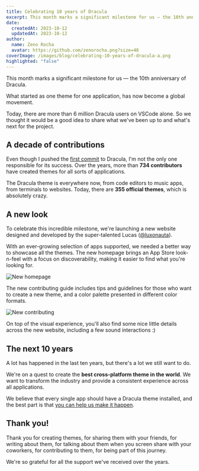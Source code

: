 ```yaml
---
title: Celebrating 10 years of Dracula
excerpt: This month marks a significant milestone for us — the 10th anniversary of Dracula. What started as one theme for one application, has now become a global movement.
date:
  createdAt: 2023-10-12
  updatedAt: 2023-10-12
author:
  name: Zeno Rocha
  avatar: https://github.com/zenorocha.png?size=48
coverImage: /images/blog/celebrating-10-years-of-dracula-a.png
highlighted: "false"
---
```


This month marks a significant milestone for us — the 10th anniversary of Dracula.

What started as one theme for one application, has now become a global movement.

Today, there are more than 6 million Dracula users on VSCode alone. So we thought it would be a good idea to share what we've been up to and what's next for the project.

## A decade of contributions

Even though I pushed the [first commit](https://github.com/dracula/dracula-theme/commit/7e4d17ade6a54b7b7d8037a0d2160a293f17ef5c) to Dracula, I'm not the only one responsible for its success. Over the years, more than **734 contributors** have created themes for all sorts of applications.

The Dracula theme is everywhere now, from code editors to music apps, from terminals to websites. Today, there are **355 official themes**, which is absolutely crazy.

## A new look

To celebrate this incredible milestone, we're launching a new website designed and developed by the super-talented Lucas ([@luxonauta](https://twitter.com/luxonauta)).

With an ever-growing selection of apps supported, we needed a better way to showcase all the themes. The new homepage brings an App Store look-n-feel with a focus on discoverability, making it easier to find what you're looking for.

![New homepage](/images/blog/celebrating-10-years-of-dracula-b.png)

The new contributing guide includes tips and guidelines for those who want to create a new theme, and a color palette presented in different color formats.

![New contributing](/images/blog/celebrating-10-years-of-dracula-c.png)

On top of the visual experience, you'll also find some nice little details across the new website, including a few sound interactions :)

## The next 10 years

A lot has happened in the last ten years, but there's a lot we still want to do.

We're on a quest to create the **best cross-platform theme in the world**. We want to transform the industry and provide a consistent experience across all applications.

We believe that every single app should have a Dracula theme installed, and the best part is that [you can help us make it happen](/contribute).

## Thank you!

Thank you for creating themes, for sharing them with your friends, for writing about them, for talking about them when you screen share with your coworkers, for contributing to them, for being part of this journey.

We're so grateful for all the support we've received over the years.
